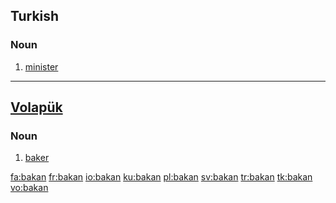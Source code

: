 ==Turkish==
===Noun===
{{infl|tr|noun}}
# [[minister]]

----

==[[Volapük]]==

===Noun===
{{infl|vo|noun}}

# [[baker]]

[[fa:bakan]]
[[fr:bakan]]
[[io:bakan]]
[[ku:bakan]]
[[pl:bakan]]
[[sv:bakan]]
[[tr:bakan]]
[[tk:bakan]]
[[vo:bakan]]